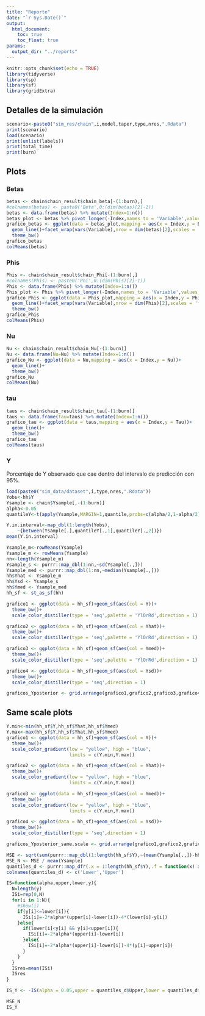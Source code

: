 ```yaml
---
title: "Reporte"
date: "`r Sys.Date()`"
output:
  html_document:
    toc: true
    toc_float: true
params: 
  output_dir: "../reports"
---
```



```r
knitr::opts_chunk$set(echo = TRUE)
library(tidyverse)
library(sp)
library(sf)
library(gridExtra)
```

## Detalles de la simulación

```r

scenario<-paste0("sim_res/chain",i,model,taper,type,nres,".Rdata")
print(scenario)
load(scenario)
print(unlist(labels))
print(total_time)
print(burn)

```

## Plots

### Betas

```r
betas <- chain$chain_result$chain_beta[-(1:burn),]
#colnames(betas) <- paste0('Beta',0:(dim(betas)[2]-1))
betas <- data.frame(betas) %>% mutate(Index=1:n())
betas_plot <- betas %>% pivot_longer(-Index,names_to = 'Variable',values_to='Betas')
grafico_betas <- ggplot(data = betas_plot,mapping = aes(x = Index,y = Betas))+
  geom_line()+facet_wrap(vars(Variable),nrow = dim(betas)[2],scales = 'free')+
  theme_bw()
grafico_betas
colMeans(betas)
```
### Phis

```r
Phis <- chain$chain_result$chain_Phi[-(1:burn),]
#colnames(Phis) <- paste0('Phi',0:(dim(Phis)[2]-1))
Phis <- data.frame(Phis) %>% mutate(Index=1:n())
Phis_plot <- Phis %>% pivot_longer(-Index,names_to = 'Variable',values_to='Phi')
grafico_Phis <- ggplot(data = Phis_plot,mapping = aes(x = Index,y = Phi))+
  geom_line()+facet_wrap(vars(Variable),nrow = dim(Phis)[2],scales = 'free')+
  theme_bw()
grafico_Phis
colMeans(Phis)
```


### Nu


```r
Nu <- chain$chain_result$chain_Nu[-(1:burn)]
Nu <- data.frame(Nu=Nu) %>% mutate(Index=1:n())
grafico_Nu <- ggplot(data = Nu,mapping = aes(x = Index,y = Nu))+
  geom_line()+
  theme_bw()
grafico_Nu
colMeans(Nu)
```


### tau


```r
taus <- chain$chain_result$chain_tau[-(1:burn)]
taus <- data.frame(Tau=taus) %>% mutate(Index=1:n())
grafico_tau <- ggplot(data = taus,mapping = aes(x = Index,y = Tau))+
  geom_line()+
  theme_bw()
grafico_tau
colMeans(taus)
```

### Y

Porcentaje de Y observado que cae dentro del intervalo de predicción con 95%.

```r
load(paste0("sim_data/dataset",i,type,nres,".Rdata"))
Yobs<-hh$Y
Ysample <- chain$Ysample[,-(1:burn)]
alpha<-0.05
quantileY<-t(apply(Ysample,MARGIN=1,quantile,probs=c(alpha/2,1-alpha/2)))

Y.in.interval<-map_dbl(1:length(Yobs),
    ~{between(Ysample[.],quantileY[.,1],quantileY[.,2])})
mean(Y.in.interval)

```

```r
Ysample_m<-rowMeans(Ysample)
Ysample_m <- rowMeans(Ysample)
nn<-length(Ysample_m)
Ysample_s <- purrr::map_dbl(1:nn,~sd(Ysample[.,]))
Ysample_med <- purrr::map_dbl(1:nn,~median(Ysample[.,]))
hh$Yhat <- Ysample_m
hh$Ysd <- Ysample_s
hh$Ymed <- Ysample_med
hh_sf <- st_as_sf(hh)

grafico1 <- ggplot(data = hh_sf)+geom_sf(aes(col = Y))+
  theme_bw()+
  scale_color_distiller(type = 'seq',palette = 'YlOrRd',direction = 1)

grafico2 <- ggplot(data = hh_sf)+geom_sf(aes(col = Yhat))+
  theme_bw()+
  scale_color_distiller(type = 'seq',palette = 'YlOrRd',direction = 1)

grafico3 <- ggplot(data = hh_sf)+geom_sf(aes(col = Ymed))+
  theme_bw()+
  scale_color_distiller(type = 'seq',palette = 'YlOrRd',direction = 1)

grafico4 <- ggplot(data = hh_sf)+geom_sf(aes(col = Ysd))+
  theme_bw()+
  scale_color_distiller(type = 'seq',direction = 1)

graficos_Yposterior <- grid.arrange(grafico1,grafico2,grafico3,grafico4)
```

## Same scale plots

```r
Y.min<-min(hh_sf$Y,hh_sf$Yhat,hh_sf$Ymed)
Y.max<-max(hh_sf$Y,hh_sf$Yhat,hh_sf$Ymed)
grafico1 <- ggplot(data = hh_sf)+geom_sf(aes(col = Y))+
  theme_bw()+
  scale_color_gradient(low = "yellow", high = "blue",
                       limits = c(Y.min,Y.max))

grafico2 <- ggplot(data = hh_sf)+geom_sf(aes(col = Yhat))+
  theme_bw()+
  scale_color_gradient(low = "yellow", high = "blue",
                       limits = c(Y.min,Y.max))

grafico3 <- ggplot(data = hh_sf)+geom_sf(aes(col = Ymed))+
  theme_bw()+  
  scale_color_gradient(low = "yellow", high = "blue",
                       limits = c(Y.min,Y.max))

grafico4 <- ggplot(data = hh_sf)+geom_sf(aes(col = Ysd))+
  theme_bw()+
  scale_color_distiller(type = 'seq',direction = 1)

graficos_Yposterior_same.scale <- grid.arrange(grafico1,grafico2,grafico3,grafico4)
```



```r
MSE <- sqrt(sum(purrr::map_dbl(1:length(hh_sf$Y),~(mean(Ysample[.,])-hh_sf$Y[.])^2)))
MSE_N <- MSE / mean(Ysample)
quantiles_d <- purrr::map_dfr(.x = 1:length(hh_sf$Y),.f = function(x) as.data.frame(t(quantile(Ysample[x,],probs=c(0.025,0.975)))))
colnames(quantiles_d) <- c('Lower','Upper')

IS=function(alpha,upper,lower,y){
  N=length(y)
  ISi=rep(0,N)
  for(i in 1:N){
    #show(i)
    if(y[i]<=lower[i]){
      ISi[i]=-2*alpha*(upper[i]-lower[i])-4*(lower[i]-y[i])
    }else{
      if(lower[i]<y[i] && y[i]<upper[i]){
        ISi[i]=-2*alpha*(upper[i]-lower[i])
      }else{
        ISi[i]=-2*alpha*(upper[i]-lower[i])-4*(y[i]-upper[i])
      }
    }
  }
  ISres=mean(ISi)
  ISres
}

IS_Y <- -IS(alpha = 0.05,upper = quantiles_d$Upper,lower = quantiles_d$Lower,y = hh_sf$Y)

MSE_N
IS_Y
```


